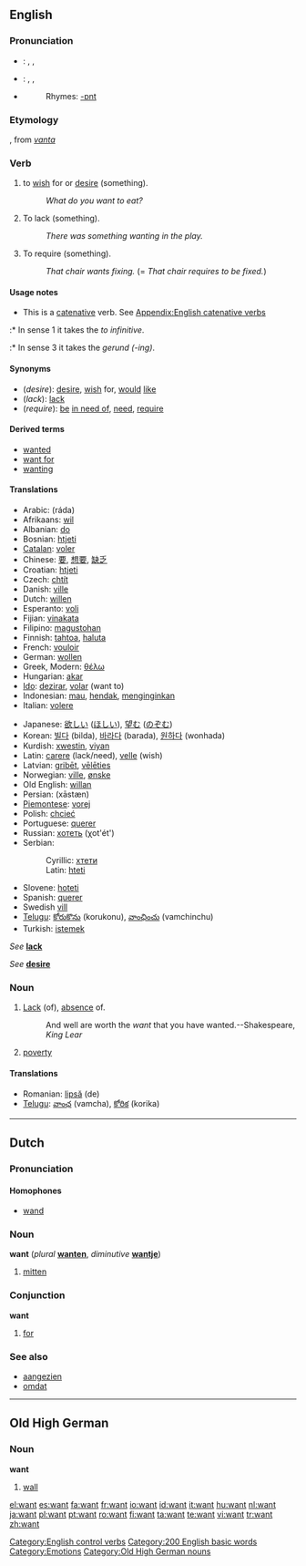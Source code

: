 {{wikipedia|dab=want (disambiguation)|want}}
==English==

{{rank|quite|brought|woman|232|want|home|whose|words}}

===Pronunciation===
*{{italbrac|UK}}: {{AHD|/wŏnt/}}, {{IPA|/wɒnt/}}, {{SAMPA|/wQnt/}}
*{{italbrac|[[General American|US]]}}: {{AHD|/wänt/}}, {{IPA|/wɑnt/}}, {{SAMPA|/wAnt/}}
*{{audio|en-us-want.ogg|Audio (US)}}
*:Rhymes: [[Rhymes:English:-ɒnt|-ɒnt]]

===Etymology===
{{ME.}}, from {{ON.}} ''[[vanta]]''

===Verb===
{{en-verb}}

# {{transitive}} to [[wish]] for or [[desire]] (something).
#:''What do you want to eat?''
# {{transitive}} To lack (something).
#:''There was something wanting in the play.''
# {{context|transitive|informal}} To require (something).
#:''That chair wants fixing.'' (= ''That chair requires to be fixed.'')

====Usage notes====
* This is a [[catenative]] verb. See [[Appendix:English catenative verbs]]
:* In sense 1 it takes the ''to infinitive''.
:* In sense 3 it takes the ''gerund (-ing)''.

====Synonyms====
*(''desire''): [[desire]], [[wish]] for, [[would]] [[like]]
*(''lack''): [[lack]]
*(''require''): [[be]] [[in need of]], [[need]], [[require]]

====Derived terms====
*[[wanted]]<!--adjective, as in "wanted man"-->
*[[want for]]<!--as in "want for nothing"-->
*[[wanting]]<!--adjective, as in "leave something wanting"-->

====Translations====
{{trans-top|desire}}
*Arabic: {{ARchar|[[راد]]}}  (ráda)
*Afrikaans: [[wil]]
*Albanian: [[do]]
*Bosnian: [[htjeti]]
*[[Catalan]]: [[voler]]
*Chinese: [[要]], [[想要]], [[缺乏]]
*Croatian: [[htjeti]]
*Czech: [[chtít]]
*Danish: [[ville]]
*Dutch: [[willen]]
*Esperanto: [[voli]]
*Fijian: [[vinakata]]
*Filipino: [[magustohan]]
*Finnish: [[tahtoa]], [[haluta]]
*French: [[vouloir]]
*German: [[wollen]]
*Greek, Modern: [[θέλω]]
*Hungarian: [[akar]]
*[[Ido]]: [[dezirar]], [[volar]] (want to)
*Indonesian: [[mau]], [[hendak]], [[ingin|menginginkan]]
*Italian: [[volere]]
{{trans-mid}}
*Japanese: [[欲しい]] ([[ほしい]]), [[望む]] ([[のぞむ]])
*Korean: [[빌다]] (bilda), [[바라다]] (barada), [[원하다]] (wonhada)
*Kurdish: [[xwestin]], [[viyan]]
*Latin: [[carere]] (lack/need), [[velle]] (wish)
*Latvian: [[gribēt]], [[vēlēties]]
*Norwegian: [[ville]], [[ønske]]
*Old English: [[willan]]
*Persian: {{FAchar|[[خواستن]]}} (xāstæn)
*[[Piemontese]]: [[vorej]]
*Polish: [[chcieć]]
*Portuguese: [[querer]]
*Russian: [[хотеть]] (χot'ét')
*Serbian:
*:Cyrillic: [[хтети]]
*:Latin: [[hteti]]
*Slovene: [[hoteti]]
*Spanish: [[querer]]
*Swedish [[vill]]
*[[Telugu]]: [[కోరుకొను]] (korukonu), [[వాంఛించు]] (vamchinchu)
*Turkish: [[istemek]]
{{trans-bottom}}

{{trans-top|lack}}
''See'' '''[[lack]]'''
{{trans-mid}}
{{trans-bottom}}

{{trans-top|desire}}
''See'' '''[[desire]]'''
{{trans-mid}}
{{trans-bottom}}

===Noun===
{{wikipedia}}
{{en-noun|s|-}}

# [[Lack]] (of), [[absence]] of.
#:And well are worth the ''want'' that you have wanted.--Shakespeare, ''King Lear''
# [[poverty]]

====Translations====
{{trans-top|lack (of)}}
{{trans-mid}}
*Romanian: [[lipsă]] (de) {{f}}
*[[Telugu]]: [[వాంఛ]] (vamcha), [[కోరిక]] (korika)
{{trans-bottom}}

{{trans-top|poverty}}
{{trans-mid}}
{{trans-bottom}}

[[Category:English control verbs]]

----

==Dutch==

===Pronunciation===

====Homophones====
*[[wand#Dutch|wand]]

===Noun===
'''want''' {{f}} (''plural'' '''[[wanten]]''', ''diminutive'' '''[[wantje]]''')

# [[mitten]]

===Conjunction===
'''want'''

# [[for]]

===See also===
*[[aangezien]]
*[[omdat]]

----

==Old High German==

===Noun===
'''want''' {{f}}

# [[wall]]

[[Category:200 English basic words]]
[[Category:Emotions]]
[[Category:Old High German nouns]]

[[el:want]]
[[es:want]]
[[fa:want]]
[[fr:want]]
[[io:want]]
[[id:want]]
[[it:want]]
[[hu:want]]
[[nl:want]]
[[ja:want]]
[[pl:want]]
[[pt:want]]
[[ro:want]]
[[fi:want]]
[[ta:want]]
[[te:want]]
[[vi:want]]
[[tr:want]]
[[zh:want]]